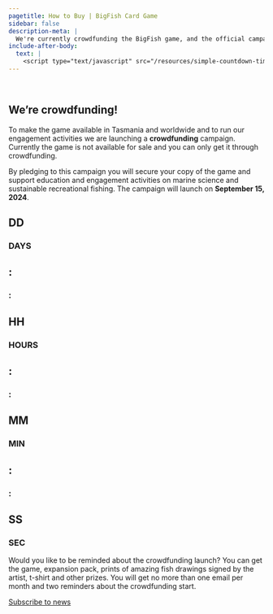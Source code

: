 ```yaml
---
pagetitle: How to Buy | BigFish Card Game
sidebar: false
description-meta: |
  We're currently crowdfunding the BigFish game, and the official campaign will launch on September 15, 2024.
include-after-body:
  text: |
    <script type="text/javascript" src="/resources/simple-countdown-timer/dist/script.js"></script>
---
```


::: {.column-screen .hero-img .hero-strip-page}
   
:::

::::::::::::::: {.column-page}

# We're crowdfunding!

::: text-center
To make the game available in Tasmania and worldwide and to run our engagement activities we are launching a **crowdfunding** campaign. Currently the game is not available for sale and you can only get it through crowdfunding. 

By pledging to this campaign you will secure your copy of the game and support education and engagement activities on marine science and sustainable recreational fishing. The campaign will launch on **September 15, 2024**.

<!-- An online ordering system is coming soon, but you can get your own copy of BigFish right now by emailing our team. -->

<!-- [Contact us](mailto:info@fishsizeproject.org){.h3 .btn .btn-secondary} -->
:::

<!-- begin timer grid -->
:::::: {.grid .text-center .justify-contents-evenly .align-items-center .homepage-p .my-2 .mx-5 .px-5 .timerBox}
::::: {.g-col-3}
<h2 class="timertext" id="days">DD</h2>

### DAYS {.text-center .timerlabel .unlisted}
:::::

::::: g-col-1
<h2 class="timertext">:</h2>

### : {.text-center .timerlabel style="color: var(--bs-body-bg);" .unlisted}
:::::

::::: {.g-col-2}
<h2 class="timertext" id="hours">HH</h2>

### HOURS {.text-center .timerlabel .unlisted}
:::::

::::: g-col-1
<h2 class="timertext">:</h2>

### : {.text-center .timerlabel style="color: var(--bs-body-bg);" .unlisted}
:::::

::::: {.g-col-2}
<h2 class="timertext" id="minutes">MM</h2>

### MIN {.text-center .timerlabel .unlisted}
:::::

::::: g-col-1
<h2 class="timertext">:</h2>

### : {.text-center .timerlabel style="color: var(--bs-body-bg);" .unlisted}
:::::

::::: {.g-col-2}
<h2 class="timertext" id="seconds">SS</h2>

### SEC {.text-center .timerlabel .unlisted}
:::::
::::::
<!-- end timer grid -->

::: {.text-center .spacer-1em} 
Would you like to be reminded about the crowdfunding launch? You can get the game, expansion pack, prints of amazing fish drawings signed by the artist, t-shirt and other prizes. You will get no more than one email per month and two reminders about the crowdfunding start. 
:::

::: text-center
[Subscribe to news](https://bigfishcardgame.com){.btn .btn-primary}
:::

:::::::::::::::
